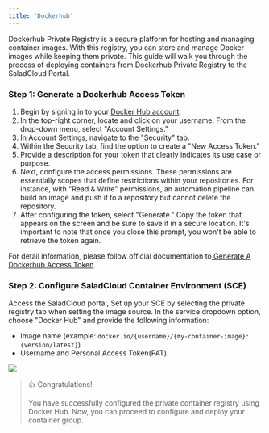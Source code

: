 ```yaml
---
title: 'Dockerhub'
---
```


Dockerhub Private Registry is a secure platform for hosting and managing container images. With this registry, you can
store and manage Docker images while keeping them private. This guide will walk you through the process of deploying
containers from Dockerhub Private Registry to the SaladCloud Portal.

### Step 1: Generate a Dockerhub Access Token

1. Begin by signing in to your
   [Docker Hub account](https://hub.docker.com/?_gl=1*1wtacu5*_ga*MTQ4MTE2NjExNC4xNjk0ODY0OTAy*_ga_XJWPQMJYHQ*MTY5NzgwNjc1MC41LjEuMTY5NzgwNzUzOC41OC4wLjA.).
2. In the top-right corner, locate and click on your username. From the drop-down menu, select "Account Settings."
3. In Account Settings, navigate to the "Security" tab.
4. Within the Security tab, find the option to create a "New Access Token."
5. Provide a description for your token that clearly indicates its use case or purpose.
6. Next, configure the access permissions. These permissions are essentially scopes that define restrictions within your
   repositories. For instance, with "Read & Write" permissions, an automation pipeline can build an image and push it to
   a repository but cannot delete the repository.
7. After configuring the token, select "Generate." Copy the token that appears on the screen and be sure to save it in a
   secure location. It's important to note that once you close this prompt, you won't be able to retrieve the token
   again.

For detail information, please follow official documentation
to[ Generate A Dockerhub Access Token](https://docs.docker.com/security/for-developers/access-tokens/).

### Step 2: Configure SaladCloud Container Environment (SCE)

Access the SaladCloud portal, Set up your SCE by selecting the private registry tab when setting the image source. In
the service dropdown option, choose "Docker Hub" and provide the following information:

- Image name (example: `docker.io/{username}/{my-container-image}:{version/latest}`)
- Username and Personal Access Token(PAT).

<img src="/products/sce/container-groups/registries/images/configure-dockerhub.png" />

> 👍 Congratulations!
>
> You have successfully configured the private container registry using Docker Hub. Now, you can proceed to configure
> and deploy your container group.
